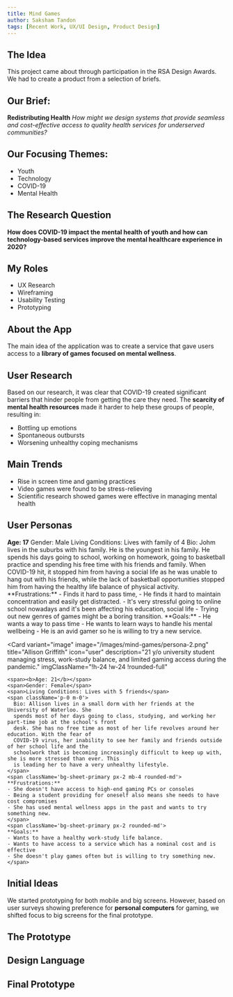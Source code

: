 ```yaml
---
title: Mind Games
author: Saksham Tandon
tags: [Recent Work, UX/UI Design, Product Design]
---
```

## The Idea

This project came about through participation in the RSA Design Awards. We had to create a product from a selection of briefs.

## Our Brief:
**Redistributing Health**
*How might we design systems that provide seamless and cost-effective access to quality health services for underserved communities?*

## Our Focusing Themes:
- Youth
- Technology
- COVID-19
- Mental Health

## The Research Question

**How does COVID-19 impact the mental health of youth and how can technology-based services improve the mental healthcare experience in 2020?**

## My Roles

- UX Research
- Wireframing
- Usability Testing
- Prototyping

## About the App

The main idea of the application was to create a service that gave users access to a **library of games focused on mental wellness**.

## User Research

Based on our research, it was clear that COVID-19 created significant barriers that hinder people from getting the care they need.
The **scarcity of mental health resources** made it harder to help these groups of people, resulting in:

- Bottling up emotions
- Spontaneous outbursts
- Worsening unhealthy coping mechanisms

## Main Trends

- Rise in screen time and gaming practices
- Video games were found to be stress-relieving
- Scientific research showed games were effective in managing mental health

## User Personas

<CardGrid className="xl:!grid-cols-2">
  <Card
    variant="image"
    image="/images/mind-games/persona-1.png"
    title="Johm Khan"
    icon="user"
    description="17 y/o student and avid gamer struggling with online schooling and maintaining focus during COVID-19."
    imgClassName="!h-24 !w-24 !rounded-full"
  >
    <span><b>Age: 17</b></span>
    <span>Gender: Male</span>
    <span>Living Conditions: Lives with family of 4</span>
    <span className='p-0 m-0'>
      Bio: Johm lives in the suburbs with his family. He is the youngest in his family. He spends
      his days going to school, working on homework, going to basketball practice and spending his free
      time with his friends and family. When COVID-19 hit, it stopped him from having a social life as he was
      unable to hang out with his friends, while the lack of basketball opportunities stopped him from
      having the healthy life balance of physical activity.
    </span>
    <span className='bg-sheet-primary px-2 mb-4 rounded-md'>
    **Frustrations:**
    - Finds it hard to pass time,
    - He finds it hard to maintain concentration and easily get distracted.
    - It's very stressful going to online school nowadays and it's been affecting his education, social life
    - Trying out new genres of games might be a boring transition.
    </span>
    <span className='bg-sheet-primary px-2 rounded-md'>
    **Goals:**
    - He wants a way to pass time
    - He wants to learn ways to handle his mental wellbeing
    - He is an avid gamer so he is willing to try a new service.
    </span>
  </Card>

  <Card
    variant="image"
    image="/images/mind-games/persona-2.png"
    title="Allison Griffith"
    icon="user"
    description="21 y/o university student managing stress, work-study balance, and limited gaming access during the pandemic."
    imgClassName="!h-24 !w-24 !rounded-full"
  >
    <span><b>Age: 21</b></span>
    <span>Gender: Female</span>
    <span>Living Conditions: Lives with 5 friends</span>
    <span className='p-0 m-0'>
      Bio: Allison lives in a small dorm with her friends at the University of Waterloo. She
      spends most of her days going to class, studying, and working her part-time job at the school's front
      desk. She has no free time as most of her life revolves around her education. With the fear of
      COVID-19 virus, her inability to see her family and friends outside of her school life and the
      schoolwork that is becoming increasingly difficult to keep up with, she is more stressed than ever. This
      is leading her to have a very unhealthy lifestyle.
    </span>
    <span className='bg-sheet-primary px-2 mb-4 rounded-md'>
    **Frustrations:**
    - She doesn't have access to high-end gaming PCs or consoles
    - Being a student providing for oneself also means she needs to have cost compromises
    - She has used mental wellness apps in the past and wants to try something new.
    </span>
    <span className='bg-sheet-primary px-2 rounded-md'>
    **Goals:**
    - Wants to have a healthy work-study life balance.
    - Wants to have access to a service which has a nominal cost and is effective
    - She doesn't play games often but is willing to try something new.
    </span>
  </Card>
</CardGrid>

## Initial Ideas

<ImageViewer imageUrl="/images/mind-games/initial-idea.png" alt="Initial Idea" width={800} height={800} />

We started prototyping for both mobile and big screens. However, based on user surveys showing preference for **personal computers** for gaming, we shifted focus to big screens for the final prototype.

## The Prototype
<ImageViewer imageUrl="/images/mind-games/user-flow.png" alt="User Flow" width={800} height={400} />

## Design Language

<ImageViewer imageUrl="/images/mind-games/branding.png" alt="Design Language" width={800} height={400} />

## Final Prototype

<ImageViewer imageUrl="/images/mind-games/prototype-final.png" alt="User Flow" width={800} height={400} />
